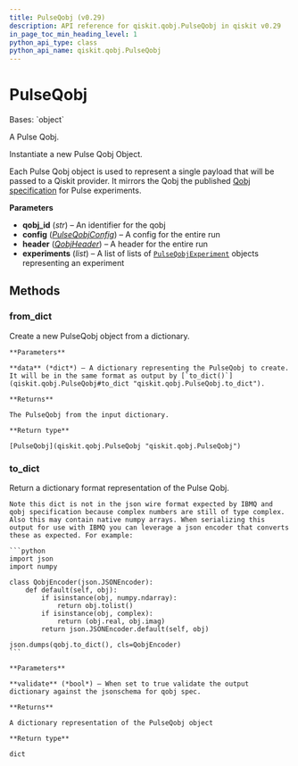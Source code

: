 ```yaml
---
title: PulseQobj (v0.29)
description: API reference for qiskit.qobj.PulseQobj in qiskit v0.29
in_page_toc_min_heading_level: 1
python_api_type: class
python_api_name: qiskit.qobj.PulseQobj
---
```


# PulseQobj

<Class id="qiskit.qobj.PulseQobj" isDedicatedPage={true} github="https://github.com/qiskit/qiskit/tree/stable/0.18/qiskit/qobj/pulse_qobj.py" signature="PulseQobj(qobj_id, config, experiments, header=None)" modifiers="class">
  Bases: `object`

  A Pulse Qobj.

  Instantiate a new Pulse Qobj Object.

  Each Pulse Qobj object is used to represent a single payload that will be passed to a Qiskit provider. It mirrors the Qobj the published [Qobj specification](https://arxiv.org/abs/1809.03452) for Pulse experiments.

  **Parameters**

  *   **qobj\_id** (*str*) – An identifier for the qobj
  *   **config** ([*PulseQobjConfig*](qiskit.qobj.PulseQobjConfig "qiskit.qobj.PulseQobjConfig")) – A config for the entire run
  *   **header** ([*QobjHeader*](qiskit.qobj.QobjHeader "qiskit.qobj.QobjHeader")) – A header for the entire run
  *   **experiments** (*list*) – A list of lists of [`PulseQobjExperiment`](qiskit.qobj.PulseQobjExperiment "qiskit.qobj.PulseQobjExperiment") objects representing an experiment

  ## Methods

  <span id="qiskit-qobj-pulseqobj-from-dict" />

  ### from\_dict

  <Function id="qiskit.qobj.PulseQobj.from_dict" signature="PulseQobj.from_dict(data)" modifiers="classmethod">
    Create a new PulseQobj object from a dictionary.

    **Parameters**

    **data** (*dict*) – A dictionary representing the PulseQobj to create. It will be in the same format as output by [`to_dict()`](qiskit.qobj.PulseQobj#to_dict "qiskit.qobj.PulseQobj.to_dict").

    **Returns**

    The PulseQobj from the input dictionary.

    **Return type**

    [PulseQobj](qiskit.qobj.PulseQobj "qiskit.qobj.PulseQobj")
  </Function>

  <span id="qiskit-qobj-pulseqobj-to-dict" />

  ### to\_dict

  <Function id="qiskit.qobj.PulseQobj.to_dict" signature="PulseQobj.to_dict(validate=False)">
    Return a dictionary format representation of the Pulse Qobj.

    Note this dict is not in the json wire format expected by IBMQ and qobj specification because complex numbers are still of type complex. Also this may contain native numpy arrays. When serializing this output for use with IBMQ you can leverage a json encoder that converts these as expected. For example:

    ```python
    import json
    import numpy

    class QobjEncoder(json.JSONEncoder):
        def default(self, obj):
            if isinstance(obj, numpy.ndarray):
                return obj.tolist()
            if isinstance(obj, complex):
                return (obj.real, obj.imag)
            return json.JSONEncoder.default(self, obj)

    json.dumps(qobj.to_dict(), cls=QobjEncoder)
    ```

    **Parameters**

    **validate** (*bool*) – When set to true validate the output dictionary against the jsonschema for qobj spec.

    **Returns**

    A dictionary representation of the PulseQobj object

    **Return type**

    dict
  </Function>
</Class>

